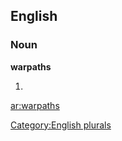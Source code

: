 
==English==

===Noun===
'''warpaths'''

# {{plural of|[[warpath]]}}

[[Category:English plurals]]

[[ar:warpaths]]